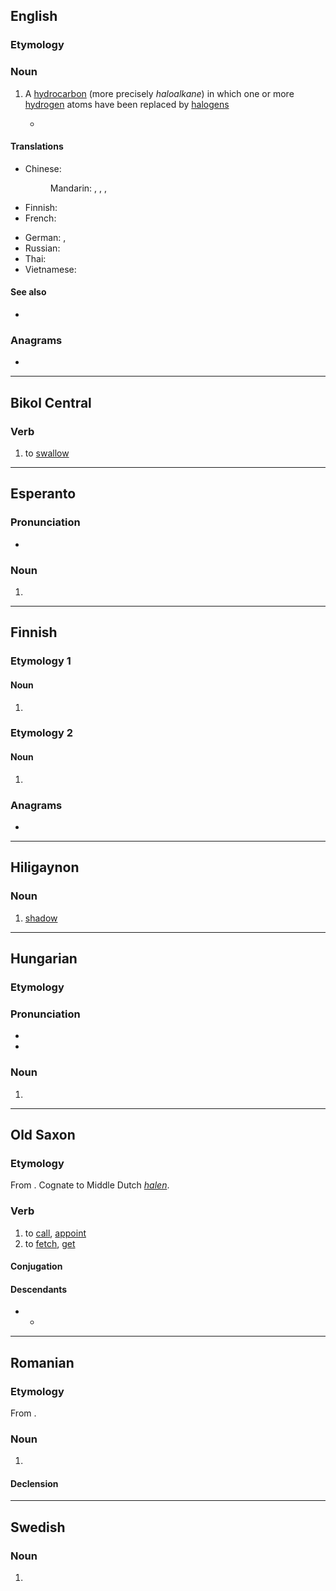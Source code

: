{{also|Halon|hálón}}
==English==

===Etymology===
{{blend|en|halogen|carbon}}

===Noun===
{{en-noun}}

# {{lb|en|organic chemistry}} A [[hydrocarbon]] (more precisely ''haloalkane'') in which one or more [[hydrogen]] atoms have been replaced by [[halogen]]s
#* {{quote-journal|en|date=February 12, 2009|author=Azadeh Ensha|title=A Cellphone That Is Made With the Environment in Mind|work=New York Times|url=http://www.nytimes.com/2009/02/12/technology/personaltech/12renew.html
|passage=The Renew is also free of polyvinyl chloride, asbestos, chlorofluorocarbons and '''halons'''.}}

====Translations====
{{trans-top}}
* Chinese:
*: Mandarin: {{t+|cmn|海龍}}, {{t+|cmn|海龙|tr=hǎilóng}}, {{t|cmn|哈龍}}, {{t|cmn|哈龙|tr=hālóng}}
* Finnish: {{t+|fi|haloni}}
* French: {{t+|fr|halon|m}}
{{trans-mid}}
* German: {{t|de|Ha­lo­gen­was­ser­stoff|m}}, {{t|de|Halogenkohlenwasserstoff|m}}
* Russian: {{t-needed|ru}}
* Thai: {{t-needed|th}}
* Vietnamese: {{t-needed|vi}}
{{trans-bottom}}

====See also====
* {{pedialite|Haloalkane}}

===Anagrams===
* {{anagrams|en|a=ahlno|Lohan}}

----

==Bikol Central==

===Verb===
{{head|bcl|verb}}

# to [[swallow]]

----

==Esperanto==

===Pronunciation===
* {{audio|eo|LL-Q143 (epo)-Lepticed7-halon.wav|Audio}}

===Noun===
{{eo-head}}

# {{eo-form of|hal|on}}

----

==Finnish==

===Etymology 1===

====Noun====
{{head|fi|noun form}}

# {{fi-form of|halko|case=genitive|pl=singular}}

===Etymology 2===

====Noun====
{{head|fi|noun form}}

# {{fi-form of|halo|case=genitive|pl=singular}}

===Anagrams===
* {{anagrams|fi|a=ahlno|alhon|lahon}}

----

==Hiligaynon==

===Noun===
{{hil-noun|halón}}

# [[shadow]]

----

==Hungarian==

===Etymology===
{{affix|hu|hal|-on|nocat=y}}

===Pronunciation===
* {{hu-IPA}}
* {{hyphenation|hu|ha|lon}}

===Noun===
{{head|hu|noun form}}

# {{inflection of|hu|hal||spe|s}}

----

==Old Saxon==

===Etymology===
From {{inh|osx|gem-pro|*halōną}}. Cognate to Middle Dutch ''[[halen]]''.

===Verb===
{{osx-verb|head=halōn}}

# to [[call]], [[appoint]]
# to [[fetch]], [[get]]

====Conjugation====
{{osx-conj-wk2|hal}}

====Descendants====
* {{desc|gml|hālen}}
** {{desc|nds|halen}}

----

==Romanian==

===Etymology===
From {{bor|ro|fr|halon}}.

===Noun===
{{ro-noun|n|-}}

# {{l|en|halon}}

====Declension====
{{ro-noun-n|n=sg}}

----

==Swedish==

===Noun===
{{head|sv|noun form|g=c}}

# {{sv-noun-form-def|halo}}
